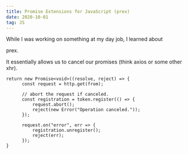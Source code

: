```yaml
---
title: Promise Extensions for JavaScript (prex)
date: 2020-10-01
tag: JS
---
```


While I was working on something at my day job, I learned about

<TextLink href="https://www.npmjs.com/package/prex">prex</TextLink>.

It essentially allows us to cancel our promises (think axios or some other xhr).

```tsx:title=token-example
return new Promise<void>((resolve, reject) => {
      const request = http.get(from);

      // abort the request if canceled.
      const registration = token.register(() => {
          request.abort();
          reject(new Error("Operation canceled."));
      });

      request.on("error", err => {
          registration.unregister();
          reject(err);
      });
}
```
